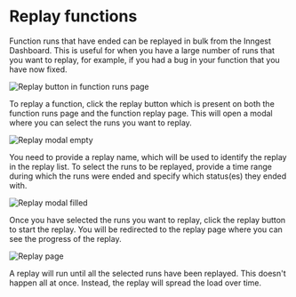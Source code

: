 # Replay functions

Function runs that have ended can be replayed in bulk from the Inngest Dashboard. This is useful for
when you have a large number of runs that you want to replay, for example, if you had a bug in your
function that you have now fixed.

![Replay button in function runs page](/assets/docs/replay/replay-function-runs.png)

To replay a function, click the replay button which is present on both the function runs page and
the function replay page. This will open a modal where you can select the runs you want to replay.

![Replay modal empty](/assets/docs/replay/replay-function-modal-empty.png)

You need to provide a replay name, which will be used to identify the replay in the replay list.
To select the runs to be replayed, provide a time range during which the runs were ended and specify
which status(es) they ended with.

![Replay modal filled](/assets/docs/replay/replay-function-modal-filled.png)

Once you have selected the runs you want to replay, click the replay button to start the replay. You
will be redirected to the replay page where you can see the progress of the replay.

![Replay page](/assets/docs/replay/replay-function-replays.png)

A replay will run until all the selected runs have been replayed. This doesn't happen all at once.
Instead, the replay will spread the load over time.
